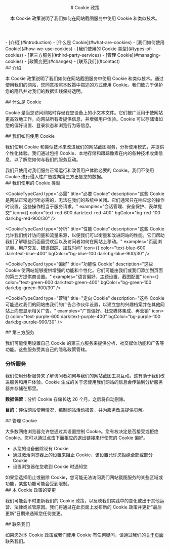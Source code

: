 
<Header>
# Cookie 政策

本 Cookie 政策说明了我们如何在网站截图服务中使用 Cookie 和类似技术。
</Header>

<TableOfContents>
- [介绍](#introduction)
- [什么是 Cookie](#what-are-cookies)
- [我们如何使用 Cookie](#how-we-use-cookies)
- [我们使用的 Cookie 类型](#types-of-cookies)
- [第三方服务](#third-party-services)
- [管理 Cookie](#managing-cookies)
- [政策变更](#changes)
- [联系我们](#contact)
</TableOfContents>

<Section id="introduction">
## 介绍

本 Cookie 政策说明了我们如何在网站截图服务中使用 Cookie 和类似技术。通过使用我们的网站，您同意按照本政策中描述的方式使用 Cookie。我们致力于保护您的隐私并对我们的数据实践保持透明。
</Section>

<Section id="what-are-cookies">
## 什么是 Cookie

Cookie 是当您访问网站时存储在您设备上的小文本文件。它们被广泛用于使网站更高效地工作，向网站所有者提供信息，并增强用户体验。Cookie 可以存储诸如您的偏好设置、登录状态和浏览行为等信息。
</Section>

<Section id="how-we-use-cookies">
## 我们如何使用 Cookie

我们使用 Cookie 和类似技术来改进我们的网站截图服务，分析使用模式，并提供个性化体验。我们通过包括 Cookie、本地存储和跟踪像素在内的各种技术收集信息，以了解您如何与我们的服务互动。

<InfoBox type="info" title="重要说明">
我们只使用对我们服务正常运行和改善用户体验必要的 Cookie。我们不使用 Cookie 进行侵入性广告或向第三方出售您的数据。
</InfoBox>
</Section>

<Section id="types-of-cookies">
## 我们使用的 Cookie 类型

<CookieTypeCard
  type="必需"
  title="必要 Cookie"
  description="这些 Cookie 是网站正常运行所必需的，无法在我们的系统中关闭。它们通常只在响应您的操作时设置，这些操作相当于服务请求。"
  examples="会话管理、安全保护、表单提交"
  icon={<Shield className="h-6 w-6" />}
  color="text-red-600 dark:text-red-400"
  bgColor="bg-red-100 dark:bg-red-900/30"
/>

<CookieTypeCard
  type="分析"
  title="性能 Cookie"
  description="这些 Cookie 允许我们统计访问量和流量来源，以便我们可以衡量和改进网站的性能。它们帮助我们了解哪些页面最受欢迎以及访问者如何在网站上移动。"
  examples="页面浏览量、用户交互、错误跟踪、加载时间"
  icon={<BarChart3 className="h-6 w-6" />}
  color="text-blue-600 dark:text-blue-400"
  bgColor="bg-blue-100 dark:bg-blue-900/30"
/>

<CookieTypeCard
  type="偏好"
  title="功能性 Cookie"
  description="这些 Cookie 使网站能够提供增强的功能和个性化。它们可能由我们或我们添加到页面的第三方提供商设置。"
  examples="语言偏好、主题设置、截图配置"
  icon={<Settings className="h-6 w-6" />}
  color="text-green-600 dark:text-green-400"
  bgColor="bg-green-100 dark:bg-green-900/30"
/>

<CookieTypeCard
  type="营销"
  title="定向 Cookie"
  description="这些 Cookie 可能通过我们的网站由我们的广告合作伙伴设置，以建立您的兴趣档案并在其他网站上向您显示相关广告。"
  examples="广告偏好、社交媒体集成、再营销"
  icon={<Target className="h-6 w-6" />}
  color="text-purple-600 dark:text-purple-400"
  bgColor="bg-purple-100 dark:bg-purple-900/30"
/>
</Section>

<Section id="third-party-services">
## 第三方服务

我们可能使用设置自己 Cookie 的第三方服务来提供分析、社交媒体功能和广告等功能。这些服务受其自己的隐私政策管辖。

### 分析服务

我们使用分析服务来了解访问者如何与我们的网站截图工具互动。这有助于我们改进服务和用户体验。Cookie 生成的关于您使用我们网站的信息会传输到分析服务器并存储在那里。

**数据保留**：分析 Cookie 存储长达 26 个月，之后将自动删除。

**目的**：评估网站使用情况，编制网站活动报告，并为服务改进提供见解。
</Section>

<Section id="managing-cookies">
## 管理 Cookie

大多数网络浏览器允许您通过其设置控制 Cookie。您有权决定是否接受或拒绝 Cookie。您可以通过点击下面相应的退出链接来行使您的 Cookie 偏好。

- 从您的设备删除现有 Cookie
- 通过激活浏览器上的设置来阻止 Cookie，该设置允许您拒绝全部或部分 Cookie
- 设置浏览器在您收到 Cookie 时通知您

<InfoBox type="warning" title="请注意">
如果您选择阻止或删除 Cookie，您可能无法访问我们网站截图服务的某些区域或功能，某些功能可能会受到限制。
</InfoBox>
</Section>

<Section id="changes">
## 本 Cookie 政策的变更

我们可能会不时更新我们的 Cookie 政策，以反映我们实践中的变化或出于其他运营、法律或监管原因。我们将通过在此页面上发布新的 Cookie 政策并更新"最后更新"日期来通知您任何变更。
</Section>

<Section id="contact">
## 联系我们

如果您对本 Cookie 政策或我们使用 Cookie 有任何疑问，请通过我们的[关于页面](/about)联系我们。
</Section>
